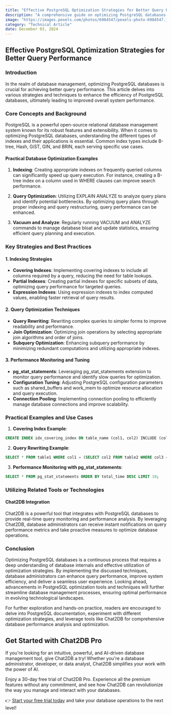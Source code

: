 ```yaml
---
title: "Effective PostgreSQL Optimization Strategies for Better Query Performance"
description: "A comprehensive guide on optimizing PostgreSQL databases for improved query performance."
image: "https://images.pexels.com/photos/6984547/pexels-photo-6984547.jpeg?auto=compress&cs=tinysrgb&dpr=1&w=500"
category: "Technical Article"
date: December 03, 2024
---
```


## Effective PostgreSQL Optimization Strategies for Better Query Performance

### Introduction

In the realm of database management, optimizing PostgreSQL databases is crucial for achieving better query performance. This article delves into various strategies and techniques to enhance the efficiency of PostgreSQL databases, ultimately leading to improved overall system performance.

### Core Concepts and Background

PostgreSQL is a powerful open-source relational database management system known for its robust features and extensibility. When it comes to optimizing PostgreSQL databases, understanding the different types of indexes and their applications is essential. Common index types include B-tree, Hash, GiST, GIN, and BRIN, each serving specific use cases.

#### Practical Database Optimization Examples

1. **Indexing**: Creating appropriate indexes on frequently queried columns can significantly speed up query execution. For instance, creating a B-tree index on a column used in WHERE clauses can improve search performance.

2. **Query Optimization**: Utilizing EXPLAIN ANALYZE to analyze query plans and identify potential bottlenecks. By optimizing query plans through proper indexing and query restructuring, query performance can be enhanced.

3. **Vacuum and Analyze**: Regularly running VACUUM and ANALYZE commands to manage database bloat and update statistics, ensuring efficient query planning and execution.

### Key Strategies and Best Practices

#### 1. Indexing Strategies

- **Covering Indexes**: Implementing covering indexes to include all columns required by a query, reducing the need for table lookups.
- **Partial Indexes**: Creating partial indexes for specific subsets of data, optimizing query performance for targeted queries.
- **Expression Indexes**: Using expression indexes to index computed values, enabling faster retrieval of query results.

#### 2. Query Optimization Techniques

- **Query Rewriting**: Rewriting complex queries to simpler forms to improve readability and performance.
- **Join Optimization**: Optimizing join operations by selecting appropriate join algorithms and order of joins.
- **Subquery Optimization**: Enhancing subquery performance by minimizing redundant computations and utilizing appropriate indexes.

#### 3. Performance Monitoring and Tuning

- **pg_stat_statements**: Leveraging pg_stat_statements extension to monitor query performance and identify slow queries for optimization.
- **Configuration Tuning**: Adjusting PostgreSQL configuration parameters such as shared_buffers and work_mem to optimize resource allocation and query execution.
- **Connection Pooling**: Implementing connection pooling to efficiently manage database connections and improve scalability.

### Practical Examples and Use Cases

1. **Covering Index Example**:

```sql
CREATE INDEX idx_covering_index ON table_name (col1, col2) INCLUDE (col3);
```

2. **Query Rewriting Example**:

```sql
SELECT * FROM table1 WHERE col1 = (SELECT col2 FROM table2 WHERE col3 = 'value');
```

3. **Performance Monitoring with pg_stat_statements**:

```sql
SELECT * FROM pg_stat_statements ORDER BY total_time DESC LIMIT 10;
```

### Utilizing Related Tools or Technologies

#### Chat2DB Integration

Chat2DB is a powerful tool that integrates with PostgreSQL databases to provide real-time query monitoring and performance analysis. By leveraging Chat2DB, database administrators can receive instant notifications on query performance metrics and take proactive measures to optimize database operations.

### Conclusion

Optimizing PostgreSQL databases is a continuous process that requires a deep understanding of database internals and effective utilization of optimization strategies. By implementing the discussed techniques, database administrators can enhance query performance, improve system efficiency, and deliver a seamless user experience. Looking ahead, advancements in PostgreSQL optimization tools and techniques will further streamline database management processes, ensuring optimal performance in evolving technological landscapes.

For further exploration and hands-on practice, readers are encouraged to delve into PostgreSQL documentation, experiment with different optimization strategies, and leverage tools like Chat2DB for comprehensive database performance analysis and optimization.

## Get Started with Chat2DB Pro

If you're looking for an intuitive, powerful, and AI-driven database management tool, give Chat2DB a try! Whether you're a database administrator, developer, or data analyst, Chat2DB simplifies your work with the power of AI.

Enjoy a 30-day free trial of Chat2DB Pro. Experience all the premium features without any commitment, and see how Chat2DB can revolutionize the way you manage and interact with your databases.

👉 [Start your free trial today](https://chat2db.ai/pricing) and take your database operations to the next level!
